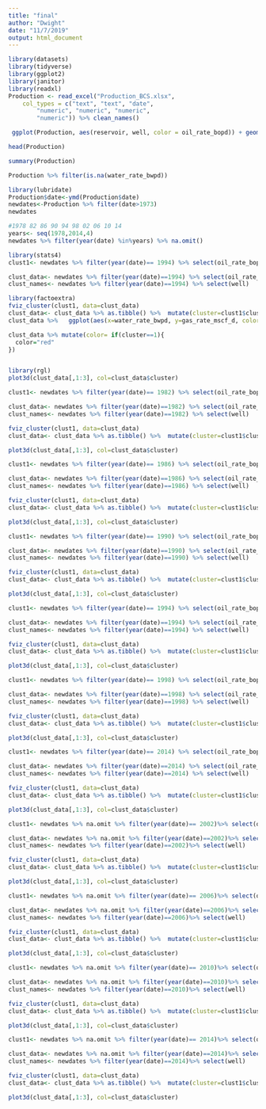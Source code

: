 ```yaml
---
title: "final"
author: "Dwight"
date: "11/7/2019"
output: html_document
---
```

```r
library(datasets)
library(tidyverse)
library(ggplot2)
library(janitor)
library(readxl)
Production <- read_excel("Production_BCS.xlsx", 
    col_types = c("text", "text", "date", 
        "numeric", "numeric", "numeric", 
        "numeric")) %>% clean_names()

```

```r
 ggplot(Production, aes(reservoir, well, color = oil_rate_bopd)) + geom_point()
```

```r
head(Production)
```
```r
summary(Production)
```
```r
Production %>% filter(is.na(water_rate_bwpd))
```
```r
library(lubridate)
Production$date<-ymd(Production$date)
newdates<-Production %>% filter(date>1973)
newdates
```
```r
#1978 82 86 90 94 98 02 06 10 14
years<- seq(1978,2014,4)
newdates %>% filter(year(date) %in%years) %>% na.omit()
```

```r
library(stats4)
clust1<- newdates %>% filter(year(date)== 1994) %>% select(oil_rate_bopd, gas_rate_mscf_d, water_rate_bwpd) %>% scale() %>% kmeans(centers=3, nstart=10)

clust_data<- newdates %>% filter(year(date)==1994) %>% select(oil_rate_bopd, gas_rate_mscf_d, water_rate_bwpd) %>%  scale()
clust_names<- newdates %>% filter(year(date)==1994) %>% select(well) 
```

```r
library(factoextra)
fviz_cluster(clust1, data=clust_data)
clust_data<- clust_data %>% as.tibble() %>%  mutate(cluster=clust1$cluster, well= rownames(clust_names$well)) 
clust_data %>%   ggplot(aes(x=water_rate_bwpd, y=gas_rate_mscf_d, color = factor(cluster)))+ geom_point()
```
```r
clust_data %>% mutate(color= if(cluster==1){
  color="red"
}) 


library(rgl)
plot3d(clust_data[,1:3], col=clust_data$cluster)
```

```r
clust1<- newdates %>% filter(year(date)== 1982) %>% select(oil_rate_bopd, gas_rate_mscf_d, water_rate_bwpd) %>% scale() %>% kmeans(centers=3, nstart=10)

clust_data<- newdates %>% filter(year(date)==1982) %>% select(oil_rate_bopd, gas_rate_mscf_d, water_rate_bwpd) %>%  scale()
clust_names<- newdates %>% filter(year(date)==1982) %>% select(well)

fviz_cluster(clust1, data=clust_data)
clust_data<- clust_data %>% as.tibble() %>%  mutate(cluster=clust1$cluster, well= rownames(clust_names$well)) 

plot3d(clust_data[,1:3], col=clust_data$cluster)

```
```r
clust1<- newdates %>% filter(year(date)== 1986) %>% select(oil_rate_bopd, gas_rate_mscf_d, water_rate_bwpd) %>% scale() %>% kmeans(centers=3, nstart=10)

clust_data<- newdates %>% filter(year(date)==1986) %>% select(oil_rate_bopd, gas_rate_mscf_d, water_rate_bwpd) %>%  scale()
clust_names<- newdates %>% filter(year(date)==1986) %>% select(well)

fviz_cluster(clust1, data=clust_data)
clust_data<- clust_data %>% as.tibble() %>%  mutate(cluster=clust1$cluster, well= rownames(clust_names$well)) 

plot3d(clust_data[,1:3], col=clust_data$cluster)

```

```r
clust1<- newdates %>% filter(year(date)== 1990) %>% select(oil_rate_bopd, gas_rate_mscf_d, water_rate_bwpd) %>% scale() %>% kmeans(centers=3, nstart=10)

clust_data<- newdates %>% filter(year(date)==1990) %>% select(oil_rate_bopd, gas_rate_mscf_d, water_rate_bwpd) %>%  scale()
clust_names<- newdates %>% filter(year(date)==1990) %>% select(well)

fviz_cluster(clust1, data=clust_data)
clust_data<- clust_data %>% as.tibble() %>%  mutate(cluster=clust1$cluster, well= rownames(clust_names$well)) 

plot3d(clust_data[,1:3], col=clust_data$cluster)

```

```r
clust1<- newdates %>% filter(year(date)== 1994) %>% select(oil_rate_bopd, gas_rate_mscf_d, water_rate_bwpd) %>% scale() %>% kmeans(centers=3, nstart=10)

clust_data<- newdates %>% filter(year(date)==1994) %>% select(oil_rate_bopd, gas_rate_mscf_d, water_rate_bwpd) %>%  scale()
clust_names<- newdates %>% filter(year(date)==1994) %>% select(well)

fviz_cluster(clust1, data=clust_data)
clust_data<- clust_data %>% as.tibble() %>%  mutate(cluster=clust1$cluster, well= rownames(clust_names$well)) 

plot3d(clust_data[,1:3], col=clust_data$cluster)

```
```r
clust1<- newdates %>% filter(year(date)== 1998) %>% select(oil_rate_bopd, gas_rate_mscf_d, water_rate_bwpd) %>% scale() %>% kmeans(centers=3, nstart=10)

clust_data<- newdates %>% filter(year(date)==1998) %>% select(oil_rate_bopd, gas_rate_mscf_d, water_rate_bwpd) %>%  scale()
clust_names<- newdates %>% filter(year(date)==1998) %>% select(well)

fviz_cluster(clust1, data=clust_data)
clust_data<- clust_data %>% as.tibble() %>%  mutate(cluster=clust1$cluster, well= rownames(clust_names$well)) 

plot3d(clust_data[,1:3], col=clust_data$cluster)

```
```r
clust1<- newdates %>% filter(year(date)== 2014) %>% select(oil_rate_bopd, gas_rate_mscf_d, water_rate_bwpd) %>% scale() %>% kmeans(centers=3, nstart=10)

clust_data<- newdates %>% filter(year(date)==2014) %>% select(oil_rate_bopd, gas_rate_mscf_d, water_rate_bwpd) %>%  scale()
clust_names<- newdates %>% filter(year(date)==2014) %>% select(well)

fviz_cluster(clust1, data=clust_data)
clust_data<- clust_data %>% as.tibble() %>%  mutate(cluster=clust1$cluster, well= rownames(clust_names$well)) 

plot3d(clust_data[,1:3], col=clust_data$cluster)

```
```r
clust1<- newdates %>% na.omit %>% filter(year(date)== 2002)%>% select(oil_rate_bopd, gas_rate_mscf_d, water_rate_bwpd) %>% scale() %>% kmeans(centers=3, nstart=10)

clust_data<- newdates %>% na.omit %>% filter(year(date)==2002)%>% select(oil_rate_bopd, gas_rate_mscf_d, water_rate_bwpd) %>%  scale()
clust_names<- newdates %>% filter(year(date)==2002)%>% select(well)

fviz_cluster(clust1, data=clust_data)
clust_data<- clust_data %>% as.tibble() %>%  mutate(cluster=clust1$cluster, well= rownames(clust_names$well)) 

plot3d(clust_data[,1:3], col=clust_data$cluster)
```
```r
clust1<- newdates %>% na.omit %>% filter(year(date)== 2006)%>% select(oil_rate_bopd, gas_rate_mscf_d, water_rate_bwpd) %>% scale() %>% kmeans(centers=3, nstart=10)

clust_data<- newdates %>% na.omit %>% filter(year(date)==2006)%>% select(oil_rate_bopd, gas_rate_mscf_d, water_rate_bwpd) %>%  scale()
clust_names<- newdates %>% filter(year(date)==2006)%>% select(well)

fviz_cluster(clust1, data=clust_data)
clust_data<- clust_data %>% as.tibble() %>%  mutate(cluster=clust1$cluster, well= rownames(clust_names$well)) 

plot3d(clust_data[,1:3], col=clust_data$cluster)
```
```r
clust1<- newdates %>% na.omit %>% filter(year(date)== 2010)%>% select(oil_rate_bopd, gas_rate_mscf_d, water_rate_bwpd) %>% scale() %>% kmeans(centers=3, nstart=10)

clust_data<- newdates %>% na.omit %>% filter(year(date)==2010)%>% select(oil_rate_bopd, gas_rate_mscf_d, water_rate_bwpd) %>%  scale()
clust_names<- newdates %>% filter(year(date)==2010)%>% select(well)

fviz_cluster(clust1, data=clust_data)
clust_data<- clust_data %>% as.tibble() %>%  mutate(cluster=clust1$cluster, well= rownames(clust_names$well)) 

plot3d(clust_data[,1:3], col=clust_data$cluster)
```
```r
clust1<- newdates %>% na.omit %>% filter(year(date)== 2014)%>% select(oil_rate_bopd, gas_rate_mscf_d, water_rate_bwpd) %>% scale() %>% kmeans(centers=3, nstart=10)

clust_data<- newdates %>% na.omit %>% filter(year(date)==2014)%>% select(oil_rate_bopd, gas_rate_mscf_d, water_rate_bwpd) %>%  scale()
clust_names<- newdates %>% filter(year(date)==2014)%>% select(well)

fviz_cluster(clust1, data=clust_data)
clust_data<- clust_data %>% as.tibble() %>%  mutate(cluster=clust1$cluster, well= rownames(clust_names$well)) 

plot3d(clust_data[,1:3], col=clust_data$cluster)
```

